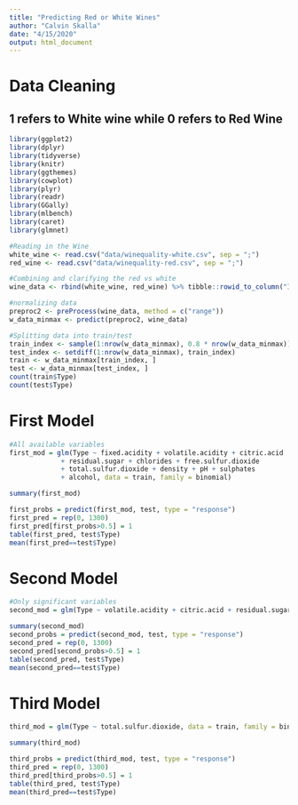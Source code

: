 ```yaml
---
title: "Predicting Red or White Wines"
author: "Calvin Skalla"
date: "4/15/2020"
output: html_document
---
```


# Data Cleaning
## 1 refers to White wine while 0 refers to Red Wine
```r
library(ggplot2)
library(dplyr)
library(tidyverse)
library(knitr)
library(ggthemes)
library(cowplot)
library(plyr)
library(readr)
library(GGally)
library(mlbench)
library(caret)
library(glmnet)

#Reading in the Wine
white_wine <- read.csv("data/winequality-white.csv", sep = ";")
red_wine <- read.csv("data/winequality-red.csv", sep = ";")

#Combining and clarifying the red vs white
wine_data <- rbind(white_wine, red_wine) %>% tibble::rowid_to_column("ID") %>% mutate(Type = ifelse(ID <= 4898, 1, 0)) %>% select(-ID)

#normalizing data
preproc2 <- preProcess(wine_data, method = c("range"))
w_data_minmax <- predict(preproc2, wine_data)

#Splitting data into train/test
train_index <- sample(1:nrow(w_data_minmax), 0.8 * nrow(w_data_minmax))
test_index <- setdiff(1:nrow(w_data_minmax), train_index)
train <- w_data_minmax[train_index, ]
test <- w_data_minmax[test_index, ]
count(train$Type)
count(test$Type)
```

# First Model
```r
#All available variables
first_mod = glm(Type ~ fixed.acidity + volatile.acidity + citric.acid
             + residual.sugar + chlorides + free.sulfur.dioxide 
             + total.sulfur.dioxide + density + pH + sulphates
             + alcohol, data = train, family = binomial)

summary(first_mod)

first_probs = predict(first_mod, test, type = "response")
first_pred = rep(0, 1300)
first_pred[first_probs>0.5] = 1
table(first_pred, test$Type)
mean(first_pred==test$Type)
```

# Second Model
```r
#Only significant variables
second_mod = glm(Type ~ volatile.acidity + citric.acid + residual.sugar + chlorides + free.sulfur.dioxide + total.sulfur.dioxide + density + sulphates + alcohol, data = train, family = binomial)

summary(second_mod)
second_probs = predict(second_mod, test, type = "response")
second_pred = rep(0, 1300)
second_pred[second_probs>0.5] = 1
table(second_pred, test$Type)
mean(second_pred==test$Type)
```

# Third Model
```r
third_mod = glm(Type ~ total.sulfur.dioxide, data = train, family = binomial)

summary(third_mod)

third_probs = predict(third_mod, test, type = "response")
third_pred = rep(0, 1300)
third_pred[third_probs>0.5] = 1
table(third_pred, test$Type)
mean(third_pred==test$Type)
```


